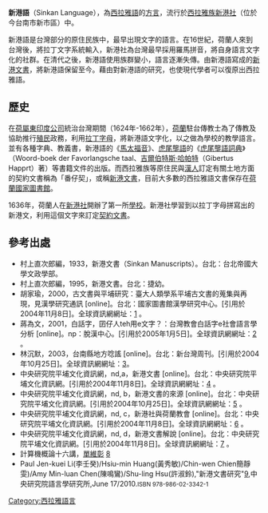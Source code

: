 '''新港語'''（Sinkan Language），為[[西拉雅語|西拉雅語]]的[[方言|方言]]，流行於[[西拉雅族|西拉雅族]][[新港社|新港社]]（位於今台南市新市區）中。

新港語是台灣部分的原住民族中，最早出現文字的語言。在16世紀，荷蘭人來到台灣後，將拉丁文字系統輸入，新港社為台灣最早採用羅馬拼音，將自身語言文字化的社群。在清代之後，新港語使用族群變小，語言逐漸失傳。由新港語寫成的[[新港文書|新港文書]]，將新港語保留至今。藉由對新港語的研究，也使現代學者可以復原出西拉雅語。

==歷史==
在[[荷屬東印度公司|荷屬東印度公司]]統治台灣期間（1624年-1662年），[[荷蘭|荷蘭]]駐台傳教士為了傳教及協助推行[[殖民地|殖民]]政務，利用[[拉丁字母|拉丁字母]]，將新港語文字化，以之做為學校的教學語言。並有各種字典、教義書，新港語的《[[馬太福音|馬太福音]]》、[[虎尾壟語|虎尾壟語]]的《[[虎尾壟語詞典|虎尾壟語詞典]]》（Woord-boek der Favorlangsche taal、[[吉爾伯特斯·哈帕特|吉爾伯特斯·哈帕特]]（Gibertus Happrt）著）等書籍文件的出版。而西拉雅族等原住民與[[漢人|漢人]]訂定有關土地方面的契約文書稱為「番仔契」，或稱[[新港文書|新港文書]]，目前大多數的西拉雅語文書保存在[[荷蘭國家圖書館|荷蘭國家圖書館]]。

1636年，荷蘭人在[[新港社|新港社]]開辦了第一所[[學校|學校]]。新港社學習到以拉丁字母拼寫出的新港文，利用這個文字來訂定[[契約|契約]][[文書|文書]]。

==參考出處==
{{refbegin|2}}
*村上直次郎編，1933，新港文書（Sinkan Manuscripts）。台北：台北帝國大學文政學部。
*村上直次郎編，1995，新港文書。台北：捷幼。
*胡家瑜，2000，古文書與平埔研究：臺大人類學系平埔古文書的蒐集與再現，見漢學研究通訊 [online]。台北：國家圖書館漢學研究中心。[引用於2004年11月8日]。全球資訊網網址：[http://ccs.ncl.edu.tw/Newsletter_75/75_01.htm] {{Wayback|url=http://ccs.ncl.edu.tw/Newsletter_75/75_01.htm |date=20201202103033 }}。
*蔣為文，2001，白話字，囝仔人teh用e文字？：台灣教會白話字e社會語言學分析 [online]。np：脫漢中心。[引用於2005年1月5日]。全球資訊網網址：[http://www.de-han.org/pehoeji/childish/1.htm] {{Wayback|url=http://www.de-han.org/pehoeji/childish/1.htm |date=20201202050301 }}。
*林沉默，2003，台南縣地方唸謠 [online]。台北：新台灣周刊。[引用於2004年10月25日]。全球資訊網網址：[https://web.archive.org/web/20040515041306/http://www.newtaiwan.com.tw/topic09.asp?Name=09200108101221]。
*中央研究院平埔文化資訊網，nd,a，新港文書 [online]。台北：中央研究院平埔文化資訊網。[引用於2004年11月8日]。全球資訊網網址：[http://www.sinica.edu.tw/~pingpu/museum/pinpuhistory/culture/hinkang/title.htm] {{Wayback|url=http://www.sinica.edu.tw/~pingpu/museum/pinpuhistory/culture/hinkang/title.htm |date=20190524044230 }}。
*中央研究院平埔文化資訊網，nd, b，新港文書的來源 [online]。台北：中央研究院平埔文化資訊網。[引用於2004年10月25日]。全球資訊網網址：[http://www.sinica.edu.tw/~pingpu/museum/pinpuhistory/culture/hinkang/1.html] {{Wayback|url=http://www.sinica.edu.tw/~pingpu/museum/pinpuhistory/culture/hinkang/1.html |date=20190530000112 }}。
*中央研究院平埔文化資訊網，nd, c，新港社與荷蘭教會 [online]。台北：中央研究院平埔文化資訊網。[引用於2004年11月8日]。全球資訊網網址：[http://www.sinica.edu.tw/~pingpu/museum/pinpuhistory/culture/hinkang/title.htm] {{Wayback|url=http://www.sinica.edu.tw/~pingpu/museum/pinpuhistory/culture/hinkang/title.htm |date=20190524044230 }}。
*中央研究院平埔文化資訊網，nd, d，新港文書解說 [online]。台北：中央研究院平埔文化資訊網。[引用於2004年11月8日]。全球資訊網網址：[http://www.sinica.edu.tw/~pingpu/museum/pinpuhistory/culture/hinkang/title.htm] {{Wayback|url=http://www.sinica.edu.tw/~pingpu/museum/pinpuhistory/culture/hinkang/title.htm |date=20190524044230 }}。
*計算機概論十六講，[[單維彰|單維彰]] [http://libai.math.ncu.edu.tw/bcc16/pool/1.02.shtml] {{Wayback|url=http://libai.math.ncu.edu.tw/bcc16/pool/1.02.shtml |date=20140302003736 }}
*Paul Jen-kuei Li(李壬癸)/Hsiu-min Huang(黃秀敏)/Chin-wen Chien簡靜雯)/Amy Min-luan Chen(陳鳴鸞)/Shu-ling Hsu(許淑鈴),"新港文書研究"[https://web.archive.org/web/20151003151520/http://www.ling.sinica.edu.tw/publ_m_d.asp-aid=41.htm],中央研究院語言學研究所,June 17/2010.<small>ISBN 978-986-02-3342-1</small>
{{refend}}

[[Category:西拉雅語言|Category:西拉雅語言]]